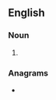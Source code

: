 ==English==

===Noun===
{{head|en|noun plural form}}

# {{plural of|infarct|lang=en}}

===Anagrams===
* {{anagrams|en|frantics|infracts}}